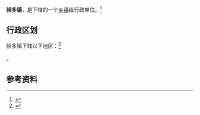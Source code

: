 {{中国乡级行政区|54/26/25/101/000}}

'''倾多镇'''，是{{PRC admin/fullname|54/26/25/101/000|3}}下辖的一个[[乡镇|乡镇]]级行政单位。<ref>{{PRC admin/ref sgc|{{PRC admin/parent|54/26/25/101/000}}}}</ref>

== 行政区划 ==

倾多镇下辖以下地区：<ref>{{PRC admin/ref sgc|54/26/25/101/000}}</ref>

{{PRC admin/children|54/26/25/101/000}}。

== 参考资料 ==

{{reflist}}

{{行政区划小作品}}
{{PRC admin/navcat|54/26/25/101/000}}